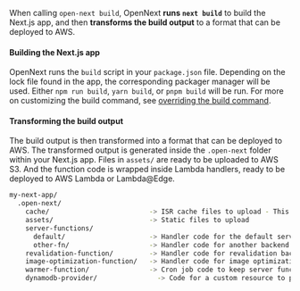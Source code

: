 When calling `open-next build`, OpenNext **runs `next build`** to build the Next.js app, and then **transforms the build output** to a format that can be deployed to AWS.

#### Building the Next.js app

OpenNext runs the `build` script in your `package.json` file. Depending on the lock file found in the app, the corresponding packager manager will be used. Either `npm run build`, `yarn build`, or `pnpm build` will be run. For more on customizing the build command, see [overriding the build command](/aws/advanced/options#custom-build-command).

#### Transforming the build output

The build output is then transformed into a format that can be deployed to AWS. The transformed output is generated inside the `.open-next` folder within your Next.js app. Files in `assets/` are ready to be uploaded to AWS S3. And the function code is wrapped inside Lambda handlers, ready to be deployed to AWS Lambda or Lambda@Edge.

```bash
my-next-app/
  .open-next/
    cache/                         -> ISR cache files to upload - This cannot be directly served
    assets/                        -> Static files to upload
    server-functions/
      default/                     -> Handler code for the default server
      other-fn/                    -> Handler code for another backend
    revalidation-function/         -> Handler code for revalidation backend
    image-optimization-function/   -> Handler code for image optimization backend
    warmer-function/               -> Cron job code to keep server function warm - Not mandatory
    dynamodb-provider/               -> Code for a custom resource to populate the Tag Cache - Only necessary for app dir
```
